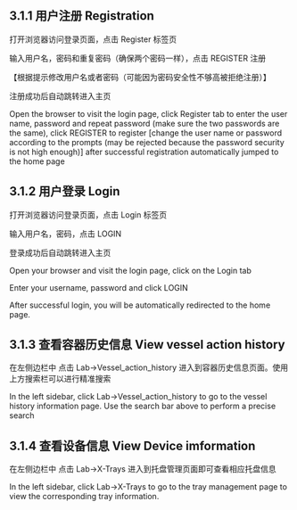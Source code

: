 ## 3.1.1 用户注册 Registration

打开浏览器访问登录页面，点击 Register 标签页

输入用户名，密码和重复密码（确保两个密码一样），点击 REGISTER 注册

【根据提示修改用户名或者密码（可能因为密码安全性不够高被拒绝注册）】

注册成功后自动跳转进入主页

Open the browser to visit the login page, click Register tab to enter the user name, password and repeat password (make sure the two passwords are the same), click REGISTER to register [change the user name or password according to the prompts (may be rejected because the password security is not high enough)] after successful registration automatically jumped to the home page

## 3.1.2 用户登录 Login

打开浏览器访问登录页面，点击 Login 标签页

输入用户名，密码，点击 LOGIN

登录成功后自动跳转进入主页

Open your browser and visit the login page, click on the Login tab

Enter your username, password and click LOGIN

After successful login, you will be automatically redirected to the home page.

## 3.1.3 查看容器历史信息 View vessel action history

在左侧边栏中 点击 Lab->Vessel_action_history 进入到容器历史信息页面。使用上方搜索栏可以进行精准搜索

In the left sidebar, click Lab->Vessel_action_history to go to the vessel history information page. Use the search bar above to perform a precise search

## 3.1.4 查看设备信息 View Device imformation

在左侧边栏中 点击 Lab->X-Trays 进入到托盘管理页面即可查看相应托盘信息

In the left sidebar, click Lab->X-Trays to go to the tray management page to view the corresponding tray information.
